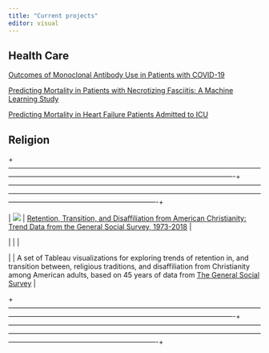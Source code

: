 ```yaml
---
title: "Current projects"
editor: visual
---
```


## Health Care

[Outcomes of Monoclonal Antibody Use in Patients with COVID-19](http://mabs.jackhuber.org)

[Predicting Mortality in Patients with Necrotizing Fasciitis: A Machine Learning Study](http://necrotizingfasciitis.jackhuber.org)

[Predicting Mortality in Heart Failure Patients Admitted to ICU](http://mortality.jackhuber.org)

## Religion

+-------------------------------------------------------------------------------------------------------------------------------------------------------------------------------------------------------------+----------------------------------------------------------------------------------------------------------------------------------------------------------------------------------------------------------------------------------------------------------------------------------------+

 | [![](images/Retention-Change-Disaffiliation.png)](https://public.tableau.com/views/RetentionTransitionandDisaffilationinAmericanChristianity/Title?:language=en-US&:display_count=n&:origin=viz_share_link) | [Retention, Transition, and Disaffiliation from American Christianity: Trend Data from the General Social Survey, 1973-2018](https://public.tableau.com/views/RetentionTransitionandDisaffilationinAmericanChristianity/Title?:language=en-US&:display_count=n&:origin=viz_share_link) |

 |                                                                                                                                                                                                             |                                                                                                                                                                                                                                                                                        | 

 |                                                                                                                                                                                                             | A set of Tableau visualizations for exploring trends of retention in, and transition between, religious traditions, and disaffiliation from Christianity among American adults, based on 45 years of data from [The General Social Survey](https://gss.norc.org/)                      | 

+-------------------------------------------------------------------------------------------------------------------------------------------------------------------------------------------------------------+----------------------------------------------------------------------------------------------------------------------------------------------------------------------------------------------------------------------------------------------------------------------------------------+

<!-- | [![](images/Americas-Changing-Religions.png)](https://public.tableau.com/views/AmericasChangingReligiousTraditions/AdultTraditions?:language=en-US&:display_count=n&:origin=viz_share_link)                 | [America's Changing Religious Traditions](https://public.tableau.com/views/AmericasChangingReligiousTraditions/AdultTraditions?:language=en-US&:display_count=n&:origin=viz_share_link)                                                                                                | -->

<!-- |                                                                                                                                                                                                             |                                                                                                                                                                                                                                                                                        | -->

<!-- |                                                                                                                                                                                                             | A Tableau visualization of retention in, and transition between, religious traditions among American adults, based [The Pew Research Center's 2015 "Changing Religious Landscape" study](https://www.pewresearch.org/religion/religious-landscape-study/)                              | -->

<!-- +-------------------------------------------------------------------------------------------------------------------------------------------------------------------------------------------------------------+----------------------------------------------------------------------------------------------------------------------------------------------------------------------------------------------------------------------------------------------------------------------------------------+ -->

<!-- | [![](images/50-Years-Catholic.png)](https://public.tableau.com/views/50YearsofChangeintheAmericanCatholicChurch/Story?:language=en-US&:display_count=n&:origin=viz_share_link)                              | [50 Years of Change in the American Catholic Church](https://public.tableau.com/views/50YearsofChangeintheAmericanCatholicChurch/Story?:language=en-US&:display_count=n&:origin=viz_share_link)                                                                                        | -->

<!-- |                                                                                                                                                                                                             |                                                                                                                                                                                                                                                                                        | -->

<!-- |                                                                                                                                                                                                             | A series of Tableau visualizations of trends in American Catholic clergy, parishes, schools, hospitals, and more, based on [data from The Center for Applied Research in the Apostolate (CARA)](https://cara.georgetown.edu/frequently-requested-church-statistics/)                   | -->

<!-- +-------------------------------------------------------------------------------------------------------------------------------------------------------------------------------------------------------------+----------------------------------------------------------------------------------------------------------------------------------------------------------------------------------------------------------------------------------------------------------------------------------------+ -->
